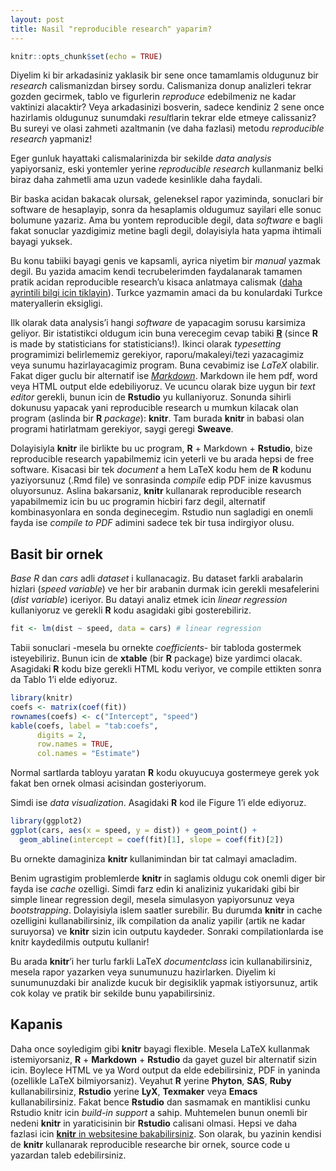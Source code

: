 ```yaml
---
layout: post
title: Nasil "reproducible research" yaparim?
---
```


```r
knitr::opts_chunk$set(echo = TRUE)
```


Diyelim ki bir arkadasiniz yaklasik bir sene once tamamlamis oldugunuz bir *research* calismanizdan birsey sordu. Calismaniza donup analizleri tekrar gozden gecirmek, tablo ve figurlerin *reproduce* edebilmeniz ne kadar vaktinizi alacaktir? Veya arkadasinizi bosverin, sadece kendiniz 2 sene once hazirlamis oldugunuz sunumdaki *result*larin tekrar elde etmeye calissaniz? Bu sureyi ve olasi zahmeti azaltmanin (ve daha fazlasi) metodu *reproducible research* yapmaniz!


Eger gunluk hayattaki calismalarinizda bir sekilde *data analysis* yapiyorsaniz, eski yontemler yerine *reproducible research* kullanmaniz belki biraz daha zahmetli ama uzun vadede kesinlikle daha faydali. 


Bir baska acidan bakacak olursak, geleneksel rapor yaziminda, sonuclari bir software de hesaplayip, sonra da hesaplamis oldugumuz sayilari elle sonuc bolumune yazariz. Ama bu yontem reproducible degil, data *software* e bagli fakat sonuclar yazdigimiz metine bagli degil, dolayisiyla hata yapma ihtimali bayagi yuksek. 


Bu konu tabiiki bayagi genis ve kapsamli, ayrica niyetim bir *manual* yazmak degil. Bu yazida amacim kendi tecrubelerimden faydalanarak tamamen pratik acidan reproducible research'u kisaca anlatmaya calismak ([daha ayrintili bilgi icin tiklayin](http://reproducibleresearch.net)). Turkce yazmamin amaci da bu konulardaki Turkce materyallerin eksigligi. 


Ilk olarak data analysis'i hangi *software* de yapacagim sorusu karsimiza geliyor. Bir istatistikci oldugum icin buna verecegim cevap tabiki [**R**](https://www.r-project.org) (since **R** is made by statisticians for statisticians!). Ikinci olarak *typesetting* programimizi belirlememiz gerekiyor, raporu/makaleyi/tezi yazacagimiz veya sunumu hazirlayacagimiz program. Buna cevabimiz ise *LaTeX* olabilir. Fakat diger guclu bir alternatif ise [*Markdown*](https://daringfireball.net/projects/markdown/). Markdown ile hem pdf, word veya HTML output elde edebiliyoruz. Ve ucuncu olarak bize uygun bir *text editor* gerekli, bunun icin de **Rstudio** yu kullaniyoruz. Sonunda sihirli dokunusu yapacak yani reproducible research u mumkun kilacak olan program (aslinda bir **R** *package*): **knitr**. Tam burada **knitr** in babasi olan programi hatirlatmam gerekiyor, saygi geregi **Sweave**. 


Dolayisiyla **knitr** ile birlikte bu uc program, **R** + Markdown + **Rstudio**, bize reproducible research yapabilmemiz icin yeterli ve bu arada hepsi de free software. Kisacasi bir tek *document* a hem LaTeX kodu hem de **R** kodunu yaziyorsunuz (.Rmd file) ve sonrasinda *compile* edip PDF inize kavusmus oluyorsunuz. Aslina bakarsaniz, **knitr** kullanarak reproducible research yapabilmemiz icin bu uc programin hicbiri farz degil, alternatif kombinasyonlara en sonda deginecegim. Rstudio nun sagladigi en onemli fayda ise *compile to PDF* adimini sadece tek bir tusa indirgiyor olusu.

## Basit bir ornek

*Base R* dan *cars* adli *dataset* i kullanacagiz. Bu dataset farkli arabalarin hizlari (*speed variable*) ve her bir arabanin durmak icin gerekli mesafelerini (*dist variable*) iceriyor. Bu datayi analiz etmek icin *linear regression* kullaniyoruz ve gerekli **R** kodu asagidaki gibi gosterebiliriz.


```r
fit <- lm(dist ~ speed, data = cars) # linear regression 
```


Tabii sonuclari -mesela bu ornekte *coefficients*- bir tabloda gostermek isteyebiliriz. Bunun icin de **xtable** (bir **R** package) bize yardimci olacak. Asagidaki **R** kodu bize gerekli HTML kodu veriyor, ve compile ettikten sonra da Tablo 1'i elde ediyoruz.



```r
library(knitr)
coefs <- matrix(coef(fit))
rownames(coefs) <- c("Intercept", "speed")
kable(coefs, label = "tab:coefs",
      digits = 2,
      row.names = TRUE, 
      col.names = "Estimate")
```



Normal sartlarda tabloyu yaratan **R** kodu okuyucuya gostermeye gerek yok fakat ben ornek olmasi acisindan gosteriyorum.

Simdi ise *data visualization*. Asagidaki **R** kod ile Figure 1'i elde ediyoruz.

```r
library(ggplot2)
ggplot(cars, aes(x = speed, y = dist)) + geom_point() +
  geom_abline(intercept = coef(fit)[1], slope = coef(fit)[2])
```

Bu ornekte damaginiza **knitr** kullanimindan bir tat calmayi amacladim.  

Benim ugrastigim problemlerde **knitr** in saglamis oldugu cok onemli diger bir fayda ise *cache* ozelligi. Simdi farz edin ki analiziniz yukaridaki gibi bir simple linear regression degil, mesela simulasyon yapiyorsunuz veya *bootstrapping*. Dolayisiyla islem saatler surebilir. Bu durumda **knitr** in cache ozelligini kullanabilirsiniz, ilk compilation da analiz yapilir (artik ne kadar suruyorsa) ve **knitr** sizin icin outputu kaydeder. Sonraki compilationlarda ise knitr kaydedilmis outputu kullanir!

Bu arada **knitr**'i her turlu farkli LaTeX *documentclass* icin kullanabilirsiniz, mesela rapor yazarken veya sunumunuzu hazirlarken. Diyelim ki sunumunuzdaki bir analizde kucuk bir degisiklik yapmak istiyorsunuz, artik cok kolay ve pratik bir sekilde bunu yapabilirsiniz.



## Kapanis

Daha once soyledigim gibi **knitr** bayagi flexible. Mesela LaTeX kullanmak istemiyorsaniz, **R** + **Markdown** + **Rstudio** da gayet guzel bir alternatif sizin icin. Boylece HTML ve ya Word output da elde edebilirsiniz, PDF in yaninda (ozellikle  LaTeX bilmiyorsaniz). Veyahut **R** yerine **Phyton**, **SAS**, **Ruby** kullanabilirsiniz, **Rstudio** yerine **LyX**, **Texmaker** veya **Emacs** kullanabilirsiniz. Fakat bence **Rstudio** dan sasmamak en mantiklisi cunku Rstudio knitr icin *build-in support* a sahip. Muhtemelen bunun onemli bir nedeni **knitr** in yaraticisinin bir **Rstudio** calisani olmasi. Hepsi ve daha fazlasi icin [**knitr** in websitesine bakabilirsiniz](http://yihui.name/knitr/). Son olarak, bu yazinin kendisi de **knitr** kullanarak reproducible researche bir ornek, source code u yazardan taleb edebilirsiniz.

